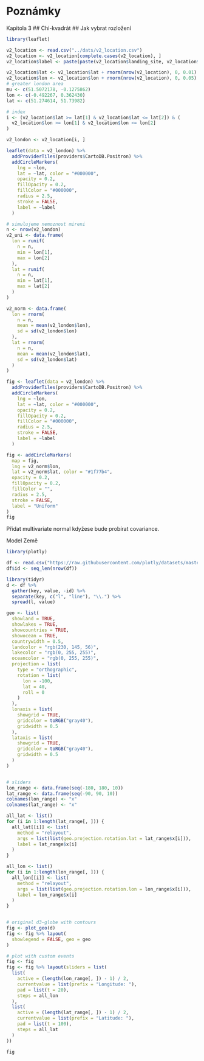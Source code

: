 # Poznámky

Kapitola 3
## Chi-kvadrát
## Jak vybrat rozložení

```r
library(leaflet)
```

```r
v2_location <- read.csv("../dats/v2_location.csv")
v2_location <- v2_location[complete.cases(v2_location), ]
v2_location$label <- paste(paste(v2_location$landing_site, v2_location$date, sep = ", "))

v2_location$lat <- v2_location$lat + rnorm(nrow(v2_location), 0, 0.01)
v2_location$lon <- v2_location$lon + rnorm(nrow(v2_location), 0, 0.05)
# greater london area
mu <- c(51.5072178, -0.1275862)
lon <- c(-0.492267, 0.362430)
lat <- c(51.274614, 51.73982)

# index
i <- (v2_location$lat >= lat[1] & v2_location$lat <= lat[2]) & (
  v2_location$lon >= lon[1] & v2_location$lon <= lon[2]
)

v2_london <- v2_location[i, ]

leaflet(data = v2_london) %>%
  addProviderTiles(providers$CartoDB.Positron) %>%
  addCircleMarkers(
    lng = ~lon,
    lat = ~lat, color = "#000000",
    opacity = 0.2,
    fillOpacity = 0.2,
    fillColor = "#000000",
    radius = 2.5,
    stroke = FALSE,
    label = ~label
  )
```

```r
# simulujeme nemoznost mireni
n <- nrow(v2_london)
v2_uni <- data.frame(
  lon = runif(
    n = n,
    min = lon[1],
    max = lon[2]
  ),
  lat = runif(
    n = n,
    min = lat[1],
    max = lat[2]
  )
)

v2_norm <- data.frame(
  lon = rnorm(
    n = n,
    mean = mean(v2_london$lon),
    sd = sd(v2_london$lon)
  ),
  lat = rnorm(
    n = n,
    mean = mean(v2_london$lat),
    sd = sd(v2_london$lat)
  )
)

fig <- leaflet(data = v2_london) %>%
  addProviderTiles(providers$CartoDB.Positron) %>%
  addCircleMarkers(
    lng = ~lon,
    lat = ~lat, color = "#000000",
    opacity = 0.2,
    fillOpacity = 0.2,
    fillColor = "#000000",
    radius = 2.5,
    stroke = FALSE,
    label = ~label
  )

fig <- addCircleMarkers(
  map = fig,
  lng = v2_norm$lon,
  lat = v2_norm$lat, color = "#1f77b4",
  opacity = 0.2,
  fillOpacity = 0.2,
  fillColor = "",
  radius = 2.5,
  stroke = FALSE,
  label = "Uniform"
)
fig
```

Přidat multivariate normal kdyžese bude probírat covariance.


Model Země

```r
library(plotly)

df <- read.csv("https://raw.githubusercontent.com/plotly/datasets/master/globe_contours.csv")
df$id <- seq_len(nrow(df))

library(tidyr)
d <- df %>%
  gather(key, value, -id) %>%
  separate(key, c("l", "line"), "\\.") %>%
  spread(l, value)

geo <- list(
  showland = TRUE,
  showlakes = TRUE,
  showcountries = TRUE,
  showocean = TRUE,
  countrywidth = 0.5,
  landcolor = "rgb(230, 145, 56)",
  lakecolor = "rgb(0, 255, 255)",
  oceancolor = "rgb(0, 255, 255)",
  projection = list(
    type = "orthographic",
    rotation = list(
      lon = -100,
      lat = 40,
      roll = 0
    )
  ),
  lonaxis = list(
    showgrid = TRUE,
    gridcolor = toRGB("gray40"),
    gridwidth = 0.5
  ),
  lataxis = list(
    showgrid = TRUE,
    gridcolor = toRGB("gray40"),
    gridwidth = 0.5
  )
)


# sliders
lon_range <- data.frame(seq(-180, 180, 10))
lat_range <- data.frame(seq(-90, 90, 10))
colnames(lon_range) <- "x"
colnames(lat_range) <- "x"

all_lat <- list()
for (i in 1:length(lat_range[, ])) {
  all_lat[[i]] <- list(
    method = "relayout",
    args = list(list(geo.projection.rotation.lat = lat_range$x[i])),
    label = lat_range$x[i]
  )
}

all_lon <- list()
for (i in 1:length(lon_range[, ])) {
  all_lon[[i]] <- list(
    method = "relayout",
    args = list(list(geo.projection.rotation.lon = lon_range$x[i])),
    label = lon_range$x[i]
  )
}


# original d3-globe with contours
fig <- plot_geo(d)
fig <- fig %>% layout(
  showlegend = FALSE, geo = geo
)

# plot with custom events
fig <- fig
fig <- fig %>% layout(sliders = list(
  list(
    active = (length(lon_range[, ]) - 1) / 2,
    currentvalue = list(prefix = "Longitude: "),
    pad = list(t = 20),
    steps = all_lon
  ),
  list(
    active = (length(lat_range[, ]) - 1) / 2,
    currentvalue = list(prefix = "Latitude: "),
    pad = list(t = 100),
    steps = all_lat
  )
))

fig
```